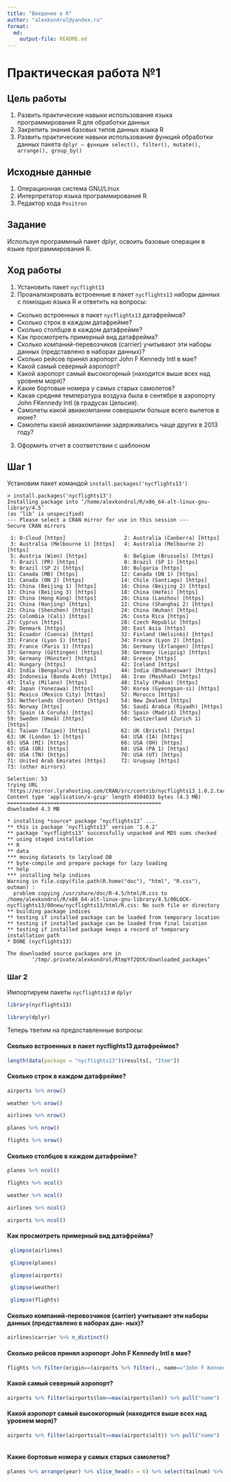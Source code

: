 ```yaml
---
title: "Введение в R"
author: "alexkondrol@yandex.ru"
format: 
  md:
    output-file: README.md
---
```


# Практическая работа №1

## Цель работы

1. Развить практические навыки использования языка программирования R для обработки данных
2. Закрепить знания базовых типов данных языка R
3. Развить практические навыки использования функций обработки данных пакета `dplyr – функции select(), filter(), mutate(), arrange(), group_by()`

## Исходные данные

1. Операционная система GNU/Linux
2. Интерпретатор языка программирования R
3. Редактор кода `Positron`

## Задание

Используя программный пакет dplyr, освоить базовые операции в языке программирования R.

## Ход работы

1. Установить пакет `nycflight13`
2. Проанализировать встроенные в пакет `nycflights13` наборы данных с помощью языка R и ответить на вопросы:
  * Сколько встроенных в пакет `nycflights13` датафреймов?
  * Сколько строк в каждом датафрейме?
  * Сколько столбцов в каждом датафрейме?
  * Как просмотреть примерный вид датафрейма?
  * Сколько компаний-перевозчиков (carrier) учитывают эти наборы данных (представлено в наборах данных)?
  * Сколько рейсов принял аэропорт John F Kennedy Intl в мае?
  * Какой самый северный аэропорт?
  * Какой аэропорт самый высокогорный (находится выше всех над уровнем моря)?
  * Какие бортовые номера у самых старых самолетов?
  * Какая средняя температура воздуха была в сентябре в аэропорту John FKennedy Intl (в градусах Цельсия).
  * Самолеты какой авиакомпании совершили больше всего вылетов в июне?
  * Самолеты какой авиакомпании задерживались чаще других в 2013 году?
3. Оформить отчет в соответствии с шаблоном

## Шаг 1

Установим пакет командой `install.packages('nycflights13')`

```
> install.packages('nycflights13')
Installing package into ‘/home/alexkondrol/R/x86_64-alt-linux-gnu-library/4.5’
(as ‘lib’ is unspecified)
--- Please select a CRAN mirror for use in this session ---
Secure CRAN mirrors 

 1: 0-Cloud [https]                   2: Australia (Canberra) [https]   
 3: Australia (Melbourne 1) [https]   4: Australia (Melbourne 2) [https]
 5: Austria (Wien) [https]            6: Belgium (Brussels) [https]     
 7: Brazil (PR) [https]               8: Brazil (SP 1) [https]          
 9: Brazil (SP 2) [https]            10: Bulgaria [https]               
11: Canada (MB) [https]              12: Canada (ON 1) [https]          
13: Canada (ON 2) [https]            14: Chile (Santiago) [https]       
15: China (Beijing 1) [https]        16: China (Beijing 2) [https]      
17: China (Beijing 3) [https]        18: China (Hefei) [https]          
19: China (Hong Kong) [https]        20: China (Lanzhou) [https]        
21: China (Nanjing) [https]          22: China (Shanghai 2) [https]     
23: China (Shenzhen) [https]         24: China (Wuhan) [https]          
25: Colombia (Cali) [https]          26: Costa Rica [https]             
27: Cyprus [https]                   28: Czech Republic [https]         
29: Denmark [https]                  30: East Asia [https]              
31: Ecuador (Cuenca) [https]         32: Finland (Helsinki) [https]     
33: France (Lyon 1) [https]          34: France (Lyon 2) [https]        
35: France (Paris 1) [https]         36: Germany (Erlangen) [https]     
37: Germany (Göttingen) [https]      38: Germany (Leipzig) [https]      
39: Germany (Münster) [https]        40: Greece [https]                 
41: Hungary [https]                  42: Iceland [https]                
43: India (Bengaluru) [https]        44: India (Bhubaneswar) [https]    
45: Indonesia (Banda Aceh) [https]   46: Iran (Mashhad) [https]         
47: Italy (Milano) [https]           48: Italy (Padua) [https]          
49: Japan (Yonezawa) [https]         50: Korea (Gyeongsan-si) [https]   
51: Mexico (Mexico City) [https]     52: Morocco [https]                
53: Netherlands (Dronten) [https]    54: New Zealand [https]            
55: Norway [https]                   56: Saudi Arabia (Riyadh) [https]  
57: Spain (A Coruña) [https]         58: Spain (Madrid) [https]         
59: Sweden (Umeå) [https]            60: Switzerland (Zurich 1) [https] 
61: Taiwan (Taipei) [https]          62: UK (Bristol) [https]           
63: UK (London 1) [https]            64: USA (IA) [https]               
65: USA (MI) [https]                 66: USA (OH) [https]               
67: USA (OR) [https]                 68: USA (PA 1) [https]             
69: USA (TN) [https]                 70: USA (UT) [https]               
71: United Arab Emirates [https]     72: Uruguay [https]                
73: (other mirrors)                  

Selection: 53
trying URL 'https://mirror.lyrahosting.com/CRAN/src/contrib/nycflights13_1.0.2.tar.gz'
Content type 'application/x-gzip' length 4504033 bytes (4.3 MB)
==================================================
downloaded 4.3 MB

* installing *source* package ‘nycflights13’ ...
** this is package ‘nycflights13’ version ‘1.0.2’
** package ‘nycflights13’ successfully unpacked and MD5 sums checked
** using staged installation
** R
** data
*** moving datasets to lazyload DB
** byte-compile and prepare package for lazy loading
** help
*** installing help indices
Warning in file.copy(file.path(R.home("doc"), "html", "R.css"), outman) :
  problem copying /usr/share/doc/R-4.5/html/R.css to /home/alexkondrol/R/x86_64-alt-linux-gnu-library/4.5/00LOCK-nycflights13/00new/nycflights13/html/R.css: No such file or directory
** building package indices
** testing if installed package can be loaded from temporary location
** testing if installed package can be loaded from final location
** testing if installed package keeps a record of temporary installation path
* DONE (nycflights13)

The downloaded source packages are in
        ‘/tmp/.private/alexkondrol/RtmpYf2QtK/downloaded_packages’
```

### Шаг 2

Импортируем пакеты `nycflights13` и `dplyr`

```r
library(nycflights13)
```

```r
library(dplyr)
```

Теперь тветим на предоставленные вопросы:

#### Сколько встроенных в пакет nycflights13 датафреймов?

```r
length(data(package = "nycflights13")$results[, "Item"])
```

#### Сколько строк в каждом датафрейме?
```r
airports %>% nrow()
```

```r
weather %>% nrow()
```
```r
airlines %>% nrow()
```

```r
planes %>% nrow()
```

```r
flights %>% nrow()
```


#### Сколько столбцов в каждом датафрейме?

```r
planes %>% ncol()
```

```r
flights %>% ncol()
```

```r
weather %>% ncol()
```
```r
airlines %>% ncol()
```

```r
airports %>% ncol()
```


#### Как просмотреть примерный вид датафрейма?

```r
 glimpse(airlines)
```
```r
 glimpse(planes)
```
```r
 glimpse(airports)
```
```r
 glimpse(weather)
```
```r
 glimpse(flights)
```
#### Сколько компаний-перевозчиков (carrier) учитывают эти наборы данных (представлено в наборах дан- ных)?

```r
airlines$carrier %>% n_distinct()
```

#### Сколько рейсов принял аэропорт John F Kennedy Intl в мае?

```r
flights %>% filter(origin==(airports %>% filter(., name=="John F Kennedy Intl")) %>% pull("faa"), month==5) %>% nrow()
```

#### Какой самый северный аэропорт?

```r
airports %>% filter(airports$lon==max(airports$lon)) %>% pull("name")
```

#### Какой аэропорт самый высокогорный (находится выше всех над уровнем моря)?
```r
airports %>% filter(airports$alt==max(airports$alt)) %>% pull("name")
```

```r
```

#### Какие бортовые номера у самых старых самолетов?

```r
planes %>% arrange(year) %>% slice_head(n = 6) %>% select(tailnum) %>% knitr::kable(format = "markdown")
```